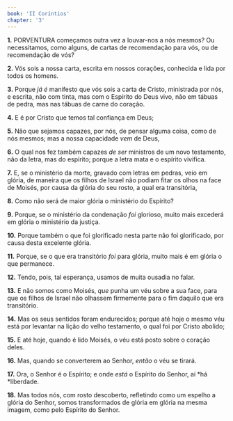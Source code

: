```yaml
---
book: 'II Coríntios'
chapter: '3'
---
```


**1.** PORVENTURA começamos outra vez a louvar-nos a nós mesmos? Ou necessitamos, como alguns, de cartas de recomendação para vós, ou de recomendação de vós?

**2.** Vós sois a nossa carta, escrita em nossos corações, conhecida e lida por todos os homens.

**3.** Porque *já é* manifesto que vós sois a carta de Cristo, ministrada por nós, e escrita, não com tinta, mas com o Espírito do Deus vivo, não em tábuas de pedra, mas nas tábuas de carne do coração.

**4.** E é por Cristo que temos tal confiança em Deus;

**5.** Não que sejamos capazes, por nós, de pensar alguma coisa, como de nós mesmos; mas a nossa capacidade *vem* de Deus,

**6.** O qual nos fez também capazes *de ser* ministros de um novo testamento, não da letra, mas do espírito; porque a letra mata e o espírito vivifica.

**7.** E, se o ministério da morte, gravado com letras em pedras, veio em glória, de maneira que os filhos de Israel não podiam fitar os olhos na face de Moisés, por causa da glória do seu rosto, a qual era transitória,

**8.** Como não será de maior glória o ministério do Espírito?

**9.** Porque, se o ministério da condenação *foi* glorioso, muito mais excederá em glória o ministério da justiça.

**10.** Porque também o que foi glorificado nesta parte não foi glorificado, por causa desta excelente glória.

**11.** Porque, se o que era transitório *foi* para glória, muito mais é em glória o que permanece.

**12.** Tendo, pois, tal esperança, usamos de muita ousadia no falar.

**13.** E não somos como Moisés, *que* punha um véu sobre a sua face, para que os filhos de Israel não olhassem firmemente para o fim daquilo que era transitório.

**14.** Mas os seus sentidos foram endurecidos; porque até hoje o mesmo véu está por levantar na lição do velho testamento, o qual foi por Cristo abolido;

**15.** E até hoje, quando é lido Moisés, o véu está posto sobre o coração deles.

**16.** Mas, quando se converterem ao Senhor, *então* o véu se tirará.

**17.** Ora, o Senhor é o Espírito; e onde *está* o Espírito do Senhor, aí *há *liberdade.

**18.** Mas todos nós, com rosto descoberto, refletindo como um espelho a glória do Senhor, somos transformados de glória em glória na mesma imagem, como pelo Espírito do Senhor.